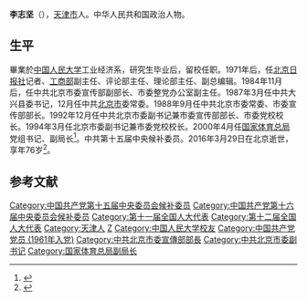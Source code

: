 {{Otheruses|李志堅|other=同名或類似名的其它條目描述}}
'''李志坚'''（{{bd|1940年||2016年|3月29日|catIdx=}}），[[天津市|天津市]]人。中华人民共和国政治人物。

==生平==
畢業於[[中国人民大学|中国人民大学]]工业经济系，研究生毕业后，留校任职。1971年后，任[[北京日报社|北京日报社]]记者、[[工商部|工商部]]副主任、评论部主任、理论部主任、副总编辑。1984年11月后，任中共北京市委宣传部副部长、市委整党办公室副主任。1987年3月任中共大兴县委书记，12月任中共[[北京市|北京市]]委常委。1988年9月任中共北京市委常委、市委宣传部部长。1992年12月任中共北京市委副书记兼市委宣传部部长、市委党校校长。1994年3月任北京市委副书记兼市委党校校长。2000年4月任[[国家体育总局|国家体育总局]]党组书记、副局长<ref>{{cite news|title=国家体育总局原党组书记李志坚到庆阳市华池县考察|url=http://www.zgqingyang.gov.cn/html/news1/01_633.html|accessdate=2011-12-18|newspaper=华池县政府办公室|archive-date=2011-10-28|archive-url=https://web.archive.org/web/20111028143911/http://www.zgqingyang.gov.cn/html/news1/01_633.html|dead-url=yes}}</ref>。中共第十五届中央候补委员。2016年3月29日在北京逝世，享年76岁<ref>{{cite news|title=李志坚同志逝世|url=http://cpc.people.com.cn/n1/2016/0403/c87393-28247182.html|accessdate=2016-04-04|agency=北京日报|archive-date=2018-09-29|archive-url=https://web.archive.org/web/20180929032031/http://cpc.people.com.cn/n1/2016/0403/c87393-28247182.html|dead-url=no}}</ref>。

==参考文献==
{{reflist}}

{{DEFAULTSORT:Li李}}
[[Category:中国共产党第十五届中央委员会候补委员|Category:中国共产党第十五届中央委员会候补委员]]
[[Category:中国共产党第十六届中央委员会候补委员|Category:中国共产党第十六届中央委员会候补委员]]
[[Category:第十一届全国人大代表|Category:第十一届全国人大代表]]
[[Category:第十二届全国人大代表|Category:第十二届全国人大代表]]
[[Category:天津人|Category:天津人]]
[[Category:李姓|Z]]
[[Category:中国人民大学校友|Category:中国人民大学校友]]
[[Category:中国共产党党员_(1961年入党)|Category:中国共产党党员 (1961年入党)]]
[[Category:中共北京市委宣傳部部長|Category:中共北京市委宣傳部部長]]
[[Category:中共北京市委副书记|Category:中共北京市委副书记]]
[[Category:国家体育总局副局长|Category:国家体育总局副局长]]